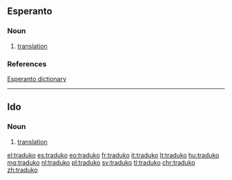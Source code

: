 ==Esperanto==
===Noun===
{{eo-noun}}

# [[translation]]

===References===
[http://dictionaries.travlang.com/esperanto.html Esperanto dictionary]

----

==Ido==
===Noun===
{{io-noun|traduk}}
# [[translation]]

[[el:traduko]]
[[es:traduko]]
[[eo:traduko]]
[[fr:traduko]]
[[it:traduko]]
[[lt:traduko]]
[[hu:traduko]]
[[mg:traduko]]
[[nl:traduko]]
[[pl:traduko]]
[[sv:traduko]]
[[tl:traduko]]
[[chr:traduko]]
[[zh:traduko]]